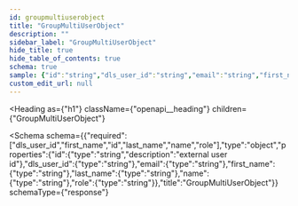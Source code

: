 ```yaml
---
id: groupmultiuserobject
title: "GroupMultiUserObject"
description: ""
sidebar_label: "GroupMultiUserObject"
hide_title: true
hide_table_of_contents: true
schema: true
sample: {"id":"string","dls_user_id":"string","email":"string","first_name":"string","last_name":"string","name":"string","role":"string"}
custom_edit_url: null
---
```



<Heading
  as={"h1"}
  className={"openapi__heading"}
  children={"GroupMultiUserObject"}
>
</Heading>





<Schema
  schema={{"required":["dls_user_id","first_name","id","last_name","name","role"],"type":"object","properties":{"id":{"type":"string","description":"external user id"},"dls_user_id":{"type":"string"},"email":{"type":"string"},"first_name":{"type":"string"},"last_name":{"type":"string"},"name":{"type":"string"},"role":{"type":"string"}},"title":"GroupMultiUserObject"}}
  schemaType={"response"}
>
  
</Schema>
            